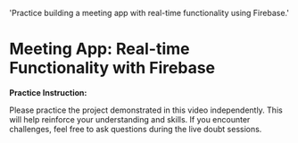 
  'Practice building a meeting app with real-time functionality using Firebase.'

<HeroPattern />

# Meeting App: Real-time Functionality with Firebase

**Practice Instruction:**

Please practice the project demonstrated in this video independently. This will help reinforce your understanding and skills. If you encounter challenges, feel free to ask questions during the live doubt sessions.
